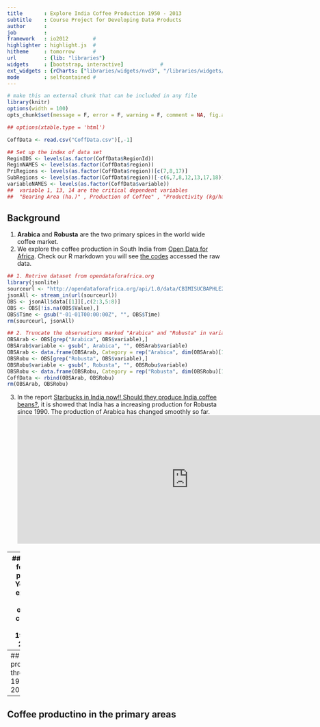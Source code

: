```yaml
---
title       : Explore India Coffee Production 1950 - 2013
subtitle    : Course Project for Developing Data Products
author      :
job         : 
framework   : io2012        # 
highlighter : highlight.js  # 
hitheme     : tomorrow      # 
url         : {lib: "libraries"}
widgets     : [bootstrap, interactive]            # 
ext_widgets : {rCharts: ["libraries/widgets/nvd3", "/libraries/widgets/leaflet"]}
mode        : selfcontained # 
---
```

```r
# make this an external chunk that can be included in any file
library(knitr)
options(width = 100)
opts_chunk$set(message = F, error = F, warning = F, comment = NA, fig.align = 'center', dpi = 100, tidy = F, cache.path = '.cache/', fig.path = 'fig/')

## options(xtable.type = 'html')

CoffData <- read.csv("CoffData.csv")[,-1]

## Set up the index of data set
ReginIDS <- levels(as.factor(CoffData$RegionId))
ReginNAMES <- levels(as.factor(CoffData$region))
PriRegions <- levels(as.factor(CoffData$region))[c(7,8,17)]
SubRegions <- levels(as.factor(CoffData$region))[-c(6,7,8,12,13,17,18)]
variableNAMES <- levels(as.factor(CoffData$variable))
##  variable 1, 13, 14 are the critical dependent variables
##  "Bearing Area (ha.)" , Production of Coffee" , "Productivity (kg/ha)"
```
## Background
1. **Arabica** and **Robusta** are the two primary spices in the world wide coffee market.
2. We explore the coffee production in South India from [Open Data for Africa](http://opendataforafrica.org/). Check our R markdown you will see [the codes](index.Rmd) accessed the raw data.
```r
## 1. Retrive dataset from opendataforafrica.org
library(jsonlite)
sourceurl <- "http://opendataforafrica.org/api/1.0/data/CBIMISUCBAPHLE2012?Time=1951,1952,1953,1954,1955,1956,1957,1958,1959,1960,1961,1962,1963,1964,1965,1966,1967,1968,1969,1970,1971,1972,1973,1974,1975,1976,1977,1978,1979,1980,1981,1982,1983,1984,1985,1986,1987,1988,1989,1990,1991,1992,1993,1994,1995,1996,1997,1998,1999,2000,2001,2002,2003,2004,2005,2006,2007,2008,2009,2010,2011,2012,2013&region=1000000,1000010,1000020,1000030,1000040,1000050,1000060,1000070,1000080,1000090,1000100,1000110,1000120,1000130,1000140,1000150,1000160,1000170,1000180,1000190,1000200,1000210,1000220,1000230&variable=1000020,1000030,1000040,1000050,1000060,1000070,1000080,1000090,1000100,1000110,1000120,1000130,1000140,1000150,1000160,1000170,1000180,1000190,1000200,1000210,1000220,1000230,1000240,1000250,1000260,1000270,1000280,1000290,1000300,1000310,1000320,1000330,1000340,1000360,1000370,1000380,1000400,1000410,1000420,1000440,1000450,1000460,1000480,1000490,1000520,1000530,1000540,1000550,1000560,1000570,1000580,1000590,1000640,1000650,1000660,1000670,1000680,1000690,1000700,1000710,1000730,1000740,1000750,1000760,1000770,1000780,1000790,1000800,1000810,1000820,1000830,1000840,1000850,1000860,1000870,1000880,1000600,1000610,1000620,1000900,1000910,1000920,1000930,1000940,1000950,1000960,1000970,1001030,1001040&Frequencies=A"
jsonAll <- stream_in(url(sourceurl))
OBS <- jsonAll$data[[1]][,c(2:3,5:8)]
OBS <- OBS[!is.na(OBS$Value),]
OBS$Time <- gsub("-01-01T00:00:00Z", "", OBS$Time)
rm(sourceurl, jsonAll)

## 2. Truncate the observations marked "Arabica" and "Robusta" in variable column
OBSArab <- OBS[grep("Arabica", OBS$variable),]
OBSArab$variable <- gsub(", Arabica", "", OBSArab$variable)
OBSArab <- data.frame(OBSArab, Category = rep("Arabica", dim(OBSArab)[1]))
OBSRobu <- OBS[grep("Robusta", OBS$variable),]
OBSRobu$variable <- gsub(", Robusta", "", OBSRobu$variable)
OBSRobu <- data.frame(OBSRobu, Category = rep("Robusta", dim(OBSRobu)[1]))
CoffData <- rbind(OBSArab, OBSRobu)
rm(OBSArab, OBSRobu)
```
3. In the report [Starbucks in India now!! Should they produce India coffee beans?](http://opendataforafrica.org/ozaowvd/starbucks-is-in-india-now-should-they-procure-indian-coffee-beans), it is showed that India has a increasing production for Robusta since 1990. The production of Arabica has changed smoothly so far.
<iframe src="http://opendataforafrica.org/resource/embed/ozaowvd/first?noHeader=1" style="height:300px; width:800px" scrolling="no" frameborder="0"/></iframe>  

---
## Codes for this project
You will explore the overall change from 1950 to 2013:  
```r
require('rCharts')
CoffIndia <- CoffData[ (CoffData$variable == variableNAMES[13]) & (CoffData$region == "India"), ]
CoffIndia1 <- data.frame(Year = as.factor(CoffIndia$Time[CoffIndia$Category == "Arabica"]), Arabica = CoffIndia$Value[CoffIndia$Category == "Arabica"], Robusta = CoffIndia$Value[CoffIndia$Category == "Robusta"] )
Coff1 <- mPlot(x = "Year", y = c("Arabica", "Robusta"), type = "Line", data = CoffIndia1)
Coff1$set(pointSize = 0, lineWidth = 2)
#Coff1$print("chart1")
Coff1$save("coff1.html")
cat('<iframe src="coff1.html" width=100%, height=100%></iframe>')
```
You will compare the production in the primary areas during the least two years:  
```r
CoffProv <- CoffData[ (CoffData$variable == variableNAMES[13]) & 
                          (CoffData$region == PriRegions[1] | 
                           CoffData$region == PriRegions[2] |
                           CoffData$region == PriRegions[3]), ]
CoffProv$region_year <- paste0(CoffProv$region,"(",CoffProv$Time,")")
Coff2 <- nPlot(Value ~ region_year, group = "Category", data = CoffProv, type = "multiBarChart") 
#Coff2$print("chart1")
Coff2$save("coff2.html")
cat('<iframe src="coff2.html" width=100%, height=100%></iframe>')
```

---
## Coffee production through 1951-2012
```r
```

---
## Coffee productino in the primary areas
```r
```